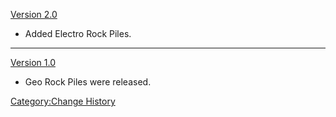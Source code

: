 [[Version 2.0]]
* Added Electro Rock Piles.
----
[[Version 1.0]]
* Geo Rock Piles were released.
<noinclude>[[Category:Change History]]</noinclude>